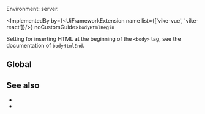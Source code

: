
Environment: server.

<ImplementedBy by={<UiFrameworkExtension name list={['vike-vue', 'vike-react']}/>} noCustomGuide>`bodyHtmlBegin`</ImplementedBy>

Setting for inserting HTML at the beginning of the `<body>` tag, see the documentation of <Link href="/bodyHtmlEnd">`bodyHtmlEnd`</Link>.

## Global

<GlobalNote />

## See also

- <Link href="/bodyHtmlEnd" />
- <Link href="/settings#html" doNotInferSectionTitle />
